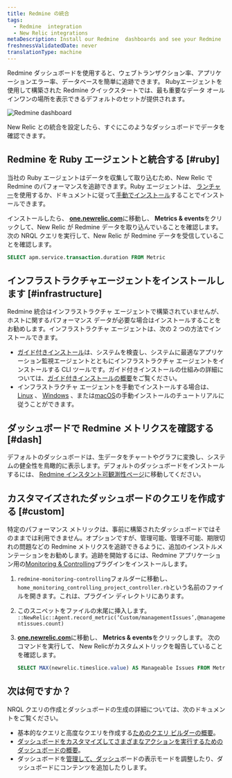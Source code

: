 ```yaml
---
title: Redmine の統合
tags:
  - Redmine  integration
  - New Relic integrations
metaDescription: Install our Redmine  dashboards and see your Redmine  data in New Relic.
freshnessValidatedDate: never
translationType: machine
---
```



Redmine ダッシュボードを使用すると、ウェブトランザクション率、アプリケーションエラー率、データベースを簡単に追跡できます。 Rubyエージェントを使用して構築された Redmine クイックスタートでは、最も重要なデータ オールインワンの場所を表示できるデフォルトのセットが提供されます。<InlinePopover type="dashboards"/>

<img
  src={infrastructureRedmineIoDash}
  title="Redmine dashboard"
  alt="Redmine dashboard"
/>

<figcaption>
  New Relic との統合を設定したら、すぐにこのようなダッシュボードでデータを確認できます。
</figcaption>

## Redmine を Ruby エージェントと統合する [#ruby]

当社の Ruby エージェントはデータを収集して取り込むため、New Relic で Redmine のパフォーマンスを追跡できます。Ruby エージェントは、 [ランチャー](https://one.newrelic.com/marketplace?account=1&state=eb17d004-3569-306a-d693-9506d3d0cf4e)を使用するか、ドキュメントに従って[手動でインストール](/docs/apm/agents/ruby-agent/installation/install-new-relic-ruby-agent)することでインストールできます。

インストールしたら、 <DNT>**[one.newrelic.com](https://one.newrelic.com/all-capaibilities)**</DNT>に移動し、 <DNT>**Metrics & events**</DNT>をクリックして、New Relic が Redmine データを取り込んでいることを確認します。 次の NRQL クエリを実行して、New Relic が Redmine データを受信していることを確認します。

```sql
SELECT apm.service.transaction.duration FROM Metric
```

## インフラストラクチャエージェントをインストールします [#infrastructure]

Redmine 統合はインフラストラクチャ エージェントで構築されていませんが、ホストに関するパフォーマンス データが必要な場合はインストールすることをお勧めします。インフラストラクチャ エージェントは、次の 2 つの方法でインストールできます。

* [ガイド付きインストール](https://one.newrelic.com/nr1-core?state=4f81feab-35f7-e97e-9903-52510f8542bd)は、システムを検査し、システムに最適なアプリケーション監視エージェントとともにインフラストラクチャ エージェントをインストールする CLI ツールです。ガイド付きインストールの仕組みの詳細については、[ガイド付きインストールの概要](/docs/infrastructure/host-integrations/installation/new-relic-guided-install-overview)をご覧ください。
* インフラストラクチャ エージェントを手動でインストールする場合は、 [Linux](/docs/infrastructure/install-infrastructure-agent/linux-installation/install-infrastructure-monitoring-agent-linux) 、 [Windows](/docs/infrastructure/install-infrastructure-agent/windows-installation/install-infrastructure-monitoring-agent-windows/) 、または[macOS](/docs/infrastructure/install-infrastructure-agent/macos-installation/install-infrastructure-monitoring-agent-macos/)の手動インストールのチュートリアルに従うことができます。

## ダッシュボードで Redmine メトリクスを確認する [#dash]

デフォルトのダッシュボードは、生データをチャートやグラフに変換し、システムの健全性を鳥瞰的に表示します。デフォルトのダッシュボードをインストールするには、 [Redmine インスタント可観測性ページ](https://newrelic.com/instant-observability/redmine)に移動してください。

## カスタマイズされたダッシュボードのクエリを作成する [#custom]

特定のパフォーマンス メトリックは、事前に構築されたダッシュボードではそのままでは利用できません。オプションですが、管理可能、管理不可能、期限切れの問題などの Redmine メトリクスを追跡できるように、追加のインストルメンテーションをお勧めします。追跡を開始するには、Redmine アプリケーション用の[Monitoring & Controlling](https://www.redmine.org/plugins/monitoring-controlling)プラグインをインストールします。

1. `redmine-monitoring-controlling`フォルダーに移動し、 `home_monitoring_controlling_project_controller.rb`という名前のファイルを開きます。これは、プラグイン ディレクトリにあります。

2. このスニペットをファイルの末尾に挿入します。 `::NewRelic::Agent.record_metric(‘Custom/managementIssues’,@managementissues.count)`

3. <DNT>**[one.newrelic.com](https://one.newrelic.com/all-capabilities)**</DNT>に移動し、 <DNT>**Metrics & events**</DNT>をクリックします。 次のコマンドを実行して、 New Relicがカスタムメトリックを報告していることを確認します。

   ```sql
   SELECT MAX(newrelic.timeslice.value) AS Manageable Issues FROM Metric WHERE metricTimesliceName like '%Custom/managementissues%'
   ```

## 次は何ですか？

NRQL クエリの作成とダッシュボードの生成の詳細については、次のドキュメントをご覧ください。

* 基本的なクエリと高度なクエリを作成する[ためのクエリ ビルダーの概要](/docs/query-your-data/explore-query-data/query-builder/introduction-query-builder)。
* [ダッシュボードをカスタマイズしてさまざまなアクションを実行するためのダッシュボードの概要](/docs/query-your-data/explore-query-data/dashboards/introduction-dashboards)。
* ダッシュボードを[管理して、ダッシュ](/docs/query-your-data/explore-query-data/dashboards/manage-your-dashboard)ボードの表示モードを調整したり、ダッシュボードにコンテンツを追加したりします。
